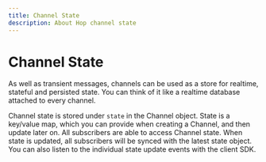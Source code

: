 ```yaml
---
title: Channel State
description: About Hop channel state
---
```


# Channel State

As well as transient messages, channels can be used as a store for realtime, stateful and persisted state. You can think of it like a realtime database attached to every channel.

Channel state is stored under `state` in the Channel object. State is a key/value map, which you can provide when creating a Channel, and then update later on. All subscribers are able to access Channel state. When state is updated, all subscribers will be synced with the latest state object. You can also listen to the individual state update events with the client SDK.
